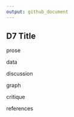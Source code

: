 ```yaml
---
output: github_document
---
```


## D7 Title

prose

data

discussion 

graph 

critique 

references
